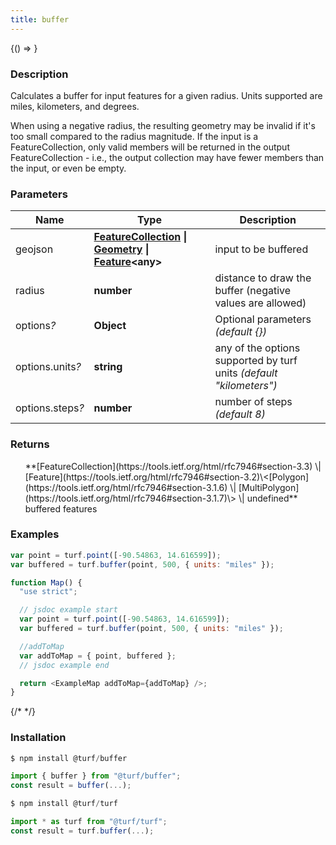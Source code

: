```yaml
---
title: buffer
---
```



<!-- Expose turf as global var for experimenting in the browser console -->

<BrowserOnly>{() => <WindowTurfGlobal turf={turf} />}</BrowserOnly>

### Description

Calculates a buffer for input features for a given radius. Units supported are miles, kilometers, and degrees.

When using a negative radius, the resulting geometry may be invalid if
it's too small compared to the radius magnitude. If the input is a
FeatureCollection, only valid members will be returned in the output
FeatureCollection - i.e., the output collection may have fewer members than
the input, or even be empty.

### Parameters

| Name                  | Type                                                                                                                                                                                                         | Description                                                         |
| --------------------- | ------------------------------------------------------------------------------------------------------------------------------------------------------------------------------------------------------------ | ------------------------------------------------------------------- |
| geojson               | **[FeatureCollection](https://tools.ietf.org/html/rfc7946#section-3.3) \| [Geometry](https://tools.ietf.org/html/rfc7946#section-3.1) \| [Feature](https://tools.ietf.org/html/rfc7946#section-3.2)\<any\>** | input to be buffered                                                |
| radius                | **number**                                                                                                                                                                                                   | distance to draw the buffer (negative values are allowed)           |
| options<i>?</i>       | **Object**                                                                                                                                                                                                   | Optional parameters _(default \{\})_                                |
| options.units<i>?</i> | **string**                                                                                                                                                                                                   | any of the options supported by turf units _(default "kilometers")_ |
| options.steps<i>?</i> | **number**                                                                                                                                                                                                   | number of steps _(default 8)_                                       |

### Returns

<ul>
  **[FeatureCollection](https://tools.ietf.org/html/rfc7946#section-3.3) \| [Feature](https://tools.ietf.org/html/rfc7946#section-3.2)\<[Polygon](https://tools.ietf.org/html/rfc7946#section-3.1.6) \| [MultiPolygon](https://tools.ietf.org/html/rfc7946#section-3.1.7)\> \| undefined** buffered features

</ul>

### Examples

```javascript
var point = turf.point([-90.54863, 14.616599]);
var buffered = turf.buffer(point, 500, { units: "miles" });
```

```javascript live
function Map() {
  "use strict";

  // jsdoc example start
  var point = turf.point([-90.54863, 14.616599]);
  var buffered = turf.buffer(point, 500, { units: "miles" });

  //addToMap
  var addToMap = { point, buffered };
  // jsdoc example end

  return <ExampleMap addToMap={addToMap} />;
}
```
{/* <!-- prettier-ignore --> */}

### Installation

```javascript
$ npm install @turf/buffer

import { buffer } from "@turf/buffer";
const result = buffer(...);
```

```javascript
$ npm install @turf/turf

import * as turf from "@turf/turf";
const result = turf.buffer(...);
```

